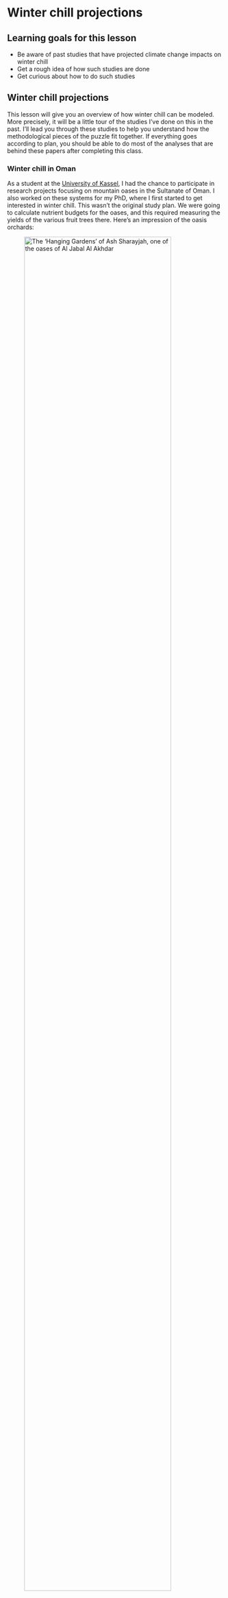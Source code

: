 # Winter chill projections

## Learning goals for this lesson {-#goals_analysis_examples}

- Be aware of past studies that have projected climate change impacts on winter chill
- Get a rough idea of how such studies are done
- Get curious about how to do such studies

## Winter chill projections

This lesson will give you an overview of how winter chill can be modeled. More precisely, it will be a little tour of the studies I've done on this in the past. I'll lead you through these studies to help you understand how the methodological pieces of the puzzle fit together. If everything goes according to plan, you should be able to do most of the analyses that are behind these papers after completing this class.

### Winter chill in Oman

As a student at the [University of Kassel](https://www.uni-kassel.de/fb11agrar/fachgebiete-einrichtungen/opats/startseite.html), I had the chance to participate in research projects focusing on mountain oases in the Sultanate of Oman. I also worked on these systems for my PhD, where I first started to get interested in winter chill. This wasn't the original study plan. We were going to calculate nutrient budgets for the oases, and this required measuring the yields of the various fruit trees there. Here's an impression of the oasis orchards:

![The 'Hanging Gardens' of Ash Sharayjah, one of the oases of Al Jabal Al Akhdar](pictures/IMG_8538.JPG){width=90%}

This is where you can find these beautiful villages:

```r
library(leaflet)
library(dplyr)
```

```r
leaflet() %>%
  addProviderTiles('Esri.WorldImagery') %>% 
  setView(lng=57.66, lat=23.07, zoom=12) %>%
 # addTiles() %>%
  addMarkers(lng=57.66, lat=23.07, popup="Oases of Al Jabal Al Akhdar")

```


Unfortunately, many of the trees in the oasis system we worked in produced no fruits in the years we were there. One of my colleagues, [Jens Gebauer](https://scholar.google.de/citations?user=2UgqSrEAAAAJ&hl=en&oi=ao) (now [Professor of Horticultural Sciences at Rhine-Waal University of Applied Sciences](https://www.hochschule-rhein-waal.de/en/faculties/life-sciences/organisation/professors/prof-dr-habil-jens-gebauer)) suggested that this could have something to do with lack of chilling. This made sense, because most of the trees in these high-altitude oases were not the typical species of the Arabian Peninsula, but temperate trees, such as pomegranates ([*Punica granatum*](https://en.wikipedia.org/wiki/Pomegranate)), walnuts ([*Juglans regia*](https://en.wikipedia.org/wiki/Walnut)) or apricots ([*Prunus armeniaca*](https://en.wikipedia.org/wiki/Apricot)), as you can see here:

![Pomegranate trees with a view of the oasis of Qasha', Al Jabal Al Akhdar, Oman](pictures/IMG_7190.JPG){width=33%} ![Walnut tree, Al Jabal Al Akhdar, Oman](pictures/IMG_7332.JPG){width=33%} ![Apricot tree, Al Jabal Al Akhdar, Oman](pictures/IMG_5690.JPG){width=33%} 

So, rather than focusing on the nutrient budgets, I started looking into this.

I quickly came across the Chilling Hours model, which I assumed would be a suitable model to quantify chill. I later realized that this model can't really be trusted, especially in such a warm location (we're at almost 2000 m of elevation here, but it's still pretty warm), but I didn't know that then (many people still don't seem to know this, even today).

We had placed temperature loggers in three oases at different levels of elevation, which allowed studying chill accumulation along an elevation gradient. Here's a map of the study area:

![Map of oasis systems in Al Jabal Al Akhdar, Oman](pictures/Fig_01_gradient_map.jpg)

The temperature loggers were installed in small sensor shelters, such as the one you see in the image below. Note that this is the one in Masayrat ar Ruwajah, the lowest oasis along the gradient. This is why in this picture, we see the heat-loving date palm ([*Phoenix dactylifera*](https://en.wikipedia.org/wiki/Date_palm)), rather than temperate trees.

![Temperature logger in Masayrat ar Ruwajah, Al Jabal Al Akhdar, Oman](pictures/IMG_5298.JPG){width=50%}

If you want to do a climate change analysis, you can't really just put up a temperature sensor and hope to collect meaningful data in a reasonable period of time. Fortunately for us, an official long-term weather station is located in the vicinity, near the top of the valley. However, this station is roughly 1000 m above the lowest oasis, and it is clear that its readings aren't representative of all locations along the elevation gradient.

Since we had records from the oases, however, we were able to define transfer functions that allowed deriving oasis temperatures from the long-term data. We set these transfer functions up (using PLS regression, which in hindsight wasn't a very good idea) to directly calculate hourly temperatures in the oases from the daily records of the official station at Saiq.

![Regression between temperature at Saiq and temperature in three oases, Al Jabal Al Akhdar, Oman](pictures/Luedeling_JPG_Figure_02_Hourly_regressions.JPG){width=90%} 

Hourly data were needed to calculate the number of Chilling Hours, so this procedure allowed us to calculate winter chill dynamics over the entire time span covered by the official weather station:

![Chill dynamics between 1983 and 2007, Al Jabal Al Akhdar, Oman (- indicates years with insufficient data coverage)](pictures/Luedeling_JPG_Figure_09_chilling_hours.JPG){width=90%} 

We submitted a manuscript on this analysis to the journal [Climatic Change](https://www.springer.com/journal/10584?gclid=EAIaIQobChMItKTqpKOF7AIVhZSyCh2taQD4EAAYASAAEgLRIfD_BwE) (where I now have the honor of serving as a [Deputy Editor](https://www.springer.com/journal/10584/editors)). The reviewers there generally liked the study, but they requested that we add future climate scenarios. This is when I first came across a weather generator. Weather generators are tools that can produce random draws of plausible weather, based on observed weather for a particular location.

So we fed such a weather generator (in this case the [LARS-WG weather generator](https://sites.google.com/view/lars-wg/) maintained by [Mikhail Semenov](https://scholar.google.com/citations?user=FDj5OJMAAAAJ&hl=en)) with the data we had for the highest-elevation oasis and told it to generate plausible weather for a number of years for us. We also requested the generator to produce comparable records for possible future scenarios, where temperatures were 1 and 2°C higher than during the historic period. We used our transfer functions on these datasets, and got the following results:

![Chill prospects for 1°C and 2°C warming scenarios in Al Jabal Al Akhdar, Oman](pictures/Luedeling_JPG_Figure_10_Future_chilling.JPG){width=90%} 

This study, which was ultimately accepted by Climatic Change [@luedeling_climate_2009] [*(Link)*](https://link.springer.com/article/10.1007/s10584-009-9581-7), was the beginning of my chill modeling career. Turns our there was still a lot to learn...

### Chill model sensitivity

After finishing my PhD in Kassel, I moved to the [University of California at Davis](https://www.ucdavis.edu/) to work as a Postdoctoral Scholar (I had already done an [MSc in International Agricultural Development](https://iad.ucdavis.edu/) there, and I wrote a grant proposal with [Prof. Minghua Zhang](http://agis.ucdavis.edu/people/minghua_zhang/index.html), whose lab I had been working in then). The new project was on projecting climate change impacts on winter chill in the Central Valley, one of the world's most productive regions for temperate fruit trees.

The first thing I noticed is that the choice of chill model matters - a lot! I had noticed that there are different models to quantify winter chill, but - like many modelers - I decided to go with the one that seemed easiest to handle. This may have been unavoidable at the time, because I had zero programming skills, but this is really not how we should choose models! We'll see a bit more evidence of what errors can result from this later.

After I arrived in California, one of the first things I did was disappear into the library for quite some time to read everything I could find on winter chill. What I found made it pretty clear that model choice was worth looking into. So I used the methodological knowledge I had gained in Oman, created a bunch of temperature scenarios for multiple locations and calculated how chill accumulation was likely to change in the future, according to multiple chill models.

I looked at what changes the various models predicted for the same locations and the same future scenarios. Here are the locations I looked at:

![Weather station locations in California](pictures/Luedeling_Figure_1.jpg){width=90%} 

Note that 'Hollister', a word many people like to display on their clothes in this age we have the privilege of living in, is actually a place in California where people grow walnuts.

Interestingly, the chill projection results varied considerably across the four models I looked at:

![Sensitivity of chill projections to model choice (CH - Chilling Hours; Utah - Utah Model; Utah+ - Positive Utah Model; Port. - Dynamic Model)](pictures/Luedeling_Figure_2.JPG){width=90%} 

In this figure, the past distribution of winter chill is shown on the left, and estimates for 2000 on the second panel. The remaining three panels show three scenarios for 2050. All data are normalized by the median of the 1950 distribution. You can see that especially by 2050, the models differ strongly in the extent of chill losses they project. Since all models are trying to describe the same thing, this is a strong indication that not all models can be right! This study appeared in Agriculture, Ecosystems and Environment [@luedeling_sensitivity_2009] [*(Link)*](https://www.sciencedirect.com/science/article/abs/pii/S0167880909001248). I got some welcome help from my brother, who was able to program a little tool to implement the Dynamic Model.

Based on the literature, as well as on another study [@luedeling2009validation] [*(Link)*](https://www.sciencedirect.com/science/article/pii/S0168192309001580) that I don't want to go into here, I concluded that the Dynamic Model was the most reliable one. So this is the model that will be used for the most part in this course.

By the time I did this study, I began to realize that I was running into a few major problems:

- The model that appeared most reliable - the Dynamic Model - was complicated, and I could only calculate Chill Portions (the unit of this model) with a decades-old Excel sheet [@ExcelDM]. This wasn't satisfying.

- Going through the various data processing steps that were needed to produce credible temperature scenarios was cumbersome and error-prone - and boring.

- I was going to have to learn programming...

### Winter chill in California

The main objective of my stay in California was to produce a winter chill projection for California's fruit and nut growing region - the Central Valley. Here's an impression of what some orchards there look like:

![Walnut orchard in California](pictures/IMG_1087.JPG){width=45%} ![Pistachio orchard in California](pictures/IMG_2969.JPG){width=45%} 

California has a fairly dense [network of weather stations](https://cimis.water.ca.gov/), and I wanted to use records from all of them. And for all of these 100+ stations, I wanted multiple climate scenarios (20 or so). This was going to take a long time! The only way to deal with this was to automate most of the process, which made me look into programming. For some reasons that now seem like a major mistake, I decided to automate many steps in JSL, the programming language of a statistics program called JMP. While this wasn't a very smart choice, it mostly worked, and I managed to automate most steps. The only step I still had to do manually was run the weather generator (20+ times for each of 100+ weather stations, so this was still pretty annoying...).

In the end, I managed to produce projections for all stations, which consisted of chill accumulation over 100 plausible winter seasons per scenario, generated with a weather generator. To condense these results into a format that could be shown in a map, I summarized the data by defining a metric called 'Safe Winter Chill'. This is the 10^th^ percentile of the chill distribution, i.e. the amount of chill that is exceeded in 90% of all years. Economically, it may be feasible to grow a tree cultivar that requires this much chill. Here's an illustration of the Safe Winter Chill metric:

![Illustration of the Safe Winter Chill concept](pictures/Figure_2_Boxplots_Davis_chilling_hours_a2.JPG){width=90%} 

I also figured out a way to spatially interpolate the station results. We'll get to this later, but here's one of the maps that resulted from this:

![Winter chill prospects for California's Central Valley](pictures/Figure_4_Chill_Portions_Central_Valley_absolute.jpg){width=90%} 

This analysis appeared in the journal PLOS ONE [@luedeling_climatic_2009] [*(Link)*](https://journals.plos.org/plosone/article?id=10.1371/journal.pone.0006166) .

### Winter chill ratios

Having figured out how to automate processing steps (in that JSL language), I could move on to greater numbers of stations. The goal was to produce a chill projection for the whole planet. I identified a good data source for setting this up in the Global Summary of the Day database (we'll get back to this later). This had useful data for several thousand weather stations (and thousands more of not-so-useful stations, which had to be identified and filtered out). Especially with my fairly poor programming skills, this was a huge endeavor. At some point, the data were being processed on 6 computers, which were running day and night for several weeks. Quite likely, this was not because the analyses were so complex, but because I set things up poorly... Anyway, eventually I managed to process data for about 5000 globally distributed weather stations, for which I calculated multiple chill metrics.

This provided an opportunity to compare chill models again. So I calculated, for each weather station in my dataset, the ratio between various chill metrics. Had these ratios been largely constant all over the planet (e.g. one Chill Portion always corresponds to 10 Chilling Hours), we would have been faily safe using any of the chill models. Unfortunately, this wasn't the case, with enormous variation in chill metric ratios around the world.

![Chill metric ratios around the world](pictures/Luedeling_Fig_4_all_ratios_map.jpg){width=90%} 

This study got published in the International Journal of Biometeorology [@luedeling_global_2011] [*(Link)*](https://link.springer.com/article/10.1007/s00484-010-0352-y).

### A global projection of future winter chill

Based on the same analysis procedures, we were also able to produce a global projection of the likely impacts of climate change on winter chill:

![Projected decline in available winter chill around the world](pictures/Figure_5_Time_Comp.jpg){width=90%} 

This study was published in PLOS ONE [@luedeling2011climate] [*(Link)*](https://journals.plos.org/plosone/article?id=10.1371/journal.pone.0020155).

Especially in the areas shown in red and orange in the lower two maps, fruit and nut production may be quite heavily impacted by declining winter chill. With such dramatic chill losses, it seems unlikely that growers will remain able to grow the tree cultivars they currently rely on. In terms of world regions, the Mediterranean region may be hit particularly hard.

![Winter chill projection for the Mediterranean region](pictures/Figure_6_regional_grids_Mediterranean.jpg){width=90%} 

This is one of the reasons why we started working with partners in this region, as well as other countries with similar climatic settings (e.g. South Africa, Chile).

### Winter chill in Germany

Germany is not highlighed as particularly vulnerable to chill losses. Analyzing historic chilling trends between 1950, we were able to confirm this impression [@luedeling_auswirkungen_2009] [*(Link)*](https://link.springer.com/article/10.1007/s10341-009-0085-4).

![Winter chill in Germany in 2010, and changes between 1950 and 2010](pictures/Chilling_Germany.png){width=90%} 

The reason for this lack of major changes is that current winter temperatures in Germany are right in the middle of what appears to be the most effective temperature range for chill accumulation. A little warmer or a little colder therefore doesn't make much of a difference.

### Winter chill in Tunisia

Prospects are quite different for orchards in Tunisia. Here we're close to the warmest margin of the production range for many fruit and nut tree species. We published an assessment of past and future trends in winter chill for an orchard in Central Tunisia in 2018, about 7 years after all the other projection studies shown above. This long break was partly because my day job at the time involved [agroforestry](https://www.worldagroforestry.org/), [decision analysis](https://www.worldagroforestry.org/sites/default/files/Publications/PDFS/JA16154.pdf) (you can learn about this in our summer term module [Decision Analysis and Forecasting in Agriculture](https://agtools.app/decision_analysis/)) and a few other things, but not winter chill. More importantly, however, it took me quite a while to overcome a major challenge of climate change analysis - where to find appropriate information on future climates.

Difficulties in finding future climate data may seem surprising, given the ubiquity of climate change research. In fact, finding data is not difficult, but data that can easily be used for the purposes of chill modeling (of the kind I like doing) still wasn't readily available. For some reason, most future climate projections were mostly disseminated as spatial grids covering various extents. Some datasets were only within my reach as raster files covering the whole planet. At even a moderate spatial resolution of 2.5 arcminutes, each of these grids had a size of about 170 MB. This may not sound like much, but consider that for each climate scenario, we need 12 grids, for the mean daily minimum temperature of each month, and another 12 for the maximum temperature (for some weather generators, we need another 12 for rainfall). Consider further that for state-of-the-art climate change scenarios, we should investigate multiple future climate 'pathways'. In my earlier studies, we used the so-called SRES emissions scenarios (named after the IPCC **S**pecial **R**eport on **E**missions **S**cenarios), usually focusing on the three most commonly used scenarios B2, A1B and A2. So now we're already at 72 grids (assuming we don't need rainfall).

Since we still have incomplete understanding on how the global climate system works, many research groups have developed so-called 'General Circulation Models' (GCMs; many people also use an alternative long form: 'Global Climate Models'), all of which differ slightly in their projections. We currently have no way of deciding which of these models, if any, is right, so the climate science community decided that we should produce *ensemble* forecasts, i.e. project changes using outputs from all the available models (that are considered credible). The dataset I typically worked with included 20 GCMs. To make matters worse, I typically wanted to project gradual changes over time by including multiple years in an analysis, e.g. the 2020s, the 2050s and the 2080s. You can probably see where this is headed. When we multiply all these numbers, we realize that we need 4320 grids. The disk space required to store these data (in uncompressed form) is more than 700 GB. This is not impossible to find, but processing this amount of data is cumbersome and time-consuming. Still, I actually managed to set up a data processing structure for this and download all the data to an external hard drive.

Soon after I had set up this structure, the IPCC came up with a new report that introduced the 'Representative Concentration Pathways' (RCPs) to replace the SRES scenarios. For a few years, it was still ok to work with the old scenarios, but eventually it got harder and harder to get such studies through the peer-review process. The scenarios simply weren't up to date any more. However, I was not excited by the prospect of downloading another massive dataset and starting all over again... What made this particularly difficult for me was that I was based in Kenya then, with fairly poor data transfer rates.

It was only until I started working with colleagues in Tunisia, specifically with [Haifa Benmoussa](https://scholar.google.de/citations?hl=de&user=DdV9jsAAAAAJ), who was doing her PhD at the University of Tunis, but collaborated intensively with me on most of her dissertation chapters. In some of these chapters, we discovered that tree crops grown in Central Tunisia, specifically almonds [@benmoussa2017chilling] [*(Link)*](https://www.sciencedirect.com/science/article/pii/S0168192317300734) and pistachios [@benmoussa_performance_2017] [*(Link)*](https://www.sciencedirect.com/science/article/abs/pii/S0098847217301119) were highly vulnerable to the impacts of climate change. In order to forecast the future prospects for pistachios and almonds in Tunisia, we needed climate scenarios.

It turned out that in the meantime, some climate scientists had produced a future climate database specifically for Africa - AFRICLIM [@platts2015africlim], which contained exactly what we needed. Since this database didn't include the whole planet, it was much easier to download and store, and processing the data was much less cumbersome. So I added functions to `chillR` to implement procedures to sample from the AFRICLIM grids and produce *ensembles* of climate scenarios. I also started putting together a framework to automatically produce the kind of plots that are shown below. Here's the plot we produced for this paper [@benmoussa2018climate] [*(Link)*](https://link.springer.com/article/10.1007/s00484-018-1628-x):

![Winter chill analysis for an orchard near Sfax in Central Tunisia. The blue bars indicate approximate chilling requirements of pistachios and two types of almonds](pictures/Tunisia_2018_Fig_1.jpg){width=90%} 

If all goes well, you'll be able to produce such a figure by the end of the semester. This figure contains a number of interesting features that you'll learn about in this module. The plots on the left indicate the historic development of chill accumulation at this location. In this, the actually observed values are indicated by red dots. In addition to these dots, the plots also contain boxplots that describe the typical chill distribution at a particular point in time. These were generated with a weather generator that is accessed by `chillR`. This weather generator is calibrated with observed weather data and provided with an estimate of how various climate metrics differed from the long-term average climate in 1975, 2000 and 2015. With this information, we can generate a large number of artificial yearly weather records that might have occurred at these points in time.

The weather generator was also used to produce future scenarios. Also here, the tool was calibrated with observed weather data, but the scenarios that were added were not derived from the historic record, but extracted from the AFRICLIM database.

Now let's look at what this figure shows, because that it quite alarming. Usually, in a climate change projection, we would now start comparing forecasts for different scenarios, which are often not entirely consistent. Here, we don't have such a problem. It seems very clear that there is not a single future scenario in this analysis, where cultivation of pistachios or high-chill almonds remains viable! This conclusion is based on the assumption that our understanding of how to quantify winter chill isn't totally wrong. It is supported by recent observations in Tunisia, where, after the particularly warm winter of 2015/16, many pistachio trees barely developed any flowers, which resulted in virtually complete crop failure:

![Pistachio tree near Sfax, Central Tunisia, in April of 2016, after a particularly warm winter. This tree clearly didn't fulfill its chilling requirement ](pictures/Tunisia_pistachios.png){width=90%} 

### Winter chill in Chile

AFRICLIM solved the future climate data problem for locations in Africa. However, this dataset fell short of what was needed in order to add climate change projection capability to `chillR`. First, it was unsatisfying that this dataset only covered Africa. Second, users who are only interested in data for a single location, which is what `chillR` is designed for, shouldn't have to download a large dataset, before they can run analyses. What was needed was a tool that could quickly access single-location data for weather stations anywhere on the planet.

One of my early sources of climate information was a tool called 'ClimateWizard', put together by my friend and collaborator [Evan Girvetz](https://scholar.google.de/citations?user=Yh2sQY4AAAAJ&hl=de), who now works for the International Centre for Tropical Agriculture (CIAT) in Nairobi. This tool initially only made gridded data available, but already for the California study cited above [@luedeling_climatic_2009] [*(Link)*](https://journals.plos.org/plosone/article?id=10.1371/journal.pone.0006166), Evan had written a script to quickly extract information for single locations, which is really all that's needed for single-site studies. Eventually, at CIAT, he made this function available to a wider audience through an application programming interface (API), to allow accessing outputs from 15 climate models for state-of-the-art RCP scenarios.

This tool allowed us, in this case led by [Eduardo Fernández](https://scholar.google.de/citations?hl=de&user=ibSma_AAAAAJ), to expand our geographic reach into South America. Focusing on nine locations throughout Chile, Eduardo analyzed past and future chill development across a wide climatic gradient [@fernandez2020prospects] [*(Link)*](https://link.springer.com/article/10.1007/s10584-019-02608-1).

![Map of fruit growing locations in Chile, for which chill accumulation was assessed](pictures/Chile_chill_map.png){width=90%} 

![Assessment of past and future winter chill for 9 locations across Chile](pictures/Chile_chill_all.png){width=90%} 

Apparently, Eduardo didn't like my plot design, so he redesigned it using the `ggplot2` package, a powerful plotting package for R. One of the things that we can see here is that with data for many sites, things get a bit too complex to easily grasp. So Eduardo thought of a creative way to extract some key information for each scenario and display it as a heat map:

![Heatmap showing Safe Winter Chill (10% quantile of chill distribution) for nine locations in Chile](pictures/Chile_chill_heatmap.png){width=90%} 

We see here clearly the north-south gradient in available chill, as well as (less clearly) the tendency for lower chill towards the right panels, especially towards the lower right corner.

### Chill projection for Patagonia

Some locations on our planet may become more hospitable for agriculture, as the climate changes. We used our analysis framework to look into the climatic suitability for fruit and nut trees near agriculture's southern frontier - in Patagonia, in southern Argentina [@delclimate] [*(Link)*](https://rmets.onlinelibrary.wiley.com/doi/pdf/10.1002/joc.6649).

![Map of parts of Patagonia in Argentina, showing locations that were analyzed in this study](pictures/Patagonia_map.png){width=90%} 

We got weather station records for all the locations shown in the map, used them to calibrate our weather generator and downloaded climate projections from the ClimateWizard database. This then allowed making past and future temperature scenarios for all stations and to compute winter chill and a few other agroclimatic metrics.

Results of the winter chill calculation were not so interesting here, with very little change projected.

![Heatmap showing Safe Winter Chill (10% quantile of chill distribution) for eleven locations in Patagonia](pictures/Patagonia_heatmap.png){width=90%} 

In fact, climate change may have a positive effect on land suitability for fruit trees, because more summer heat will be available:

![Past and projected future heat availability for four exemplary locations in Patagonia](pictures/Patagonia_heat.png){width=90%} 

A further beneficial development is a likely reduction in the number of frost hours:

![Past and projected frost risk for four exemplary locations in Patagonia](pictures/Patagonia_frost.png){width=90%} 

This may all not look very spectacular, but it seems quite likely to me that the small changes we're seeing will promote many locations from a climate that is really too cool for agriculture, especially for fruit trees, to a fairly optimal situation. For a change, some possibly good news related to climate change (though also this will likely come with negative implications for natural ecosystems and possibly other agricultural systems).

### Chill model comparison

Eduardo Fernandez recently used our climate change analysis framework to compare chill models [@fernandez2020importance] [*(Link)*](https://www.sciencedirect.com/science/article/abs/pii/S1161030120301106), greatly expanding on  my earlier chill model comparisons [@luedeling_global_2011] [*(Link)*](https://link.springer.com/article/10.1007/s00484-010-0352-y). He assembled a collection of 13 approaches to quantify chill accumulation from the literature and applied the models he found to datasets from a number of locations in Germany, Tunisia and Chile (the countries involved in our PASIT project). Here's a map of the locations:

![Locations used for comparing predictions by a total of 13 chill models across different climates](pictures/Model_comp_map.png){width=90%} 

The expectation was that the models would differ strongly in the extent of changes they predicted. This expectation was not disappointed:

![Chill change projections by a total of 13 chill models across different climate scenarios](pictures/Model_comp_results.png){width=90%} 

This figure shows the changes predicted by the 13 models (y-axes) across various sites and climate scenarios. Note that Eduardo already did a lot of data compression here, categorizing the various climate models into three categories (warm, moderate and cool), and summarizing across all models in each of the classes. What we see here should be pretty disturbing for everyone who (like me, a decade before) simply chooses the most convenient model for predicting something. This analysis reveals massive differences across the models! This can easily be seen by comparing the color distribution across the rows in each of the panels. A set of equivalent models would have produced the same shade of red or blue for each column of the plots in this figure. The result we obtained is far from that, showing huge differences in model predictions. For locations in Tunisia and Chile, this variation mainly concerns the extent of chill losses, with predictions ranging from rather mild to alarming. For locations in Germany, not even the direction of change is clear, with some models predicting increases, others decreases in available chill.

These results clearly indicate that **model choice matters**! Fortunately, many of these models seem rather arbitrary and can easily be dismissed. Yet there surely is residual uncertainty about which of these models, if any, makes the right calls. This is an active field of research that creative minds can/will make meaningful contributions to in the future.

### Chill projection for all of Tunisia

As mentioned above, we projected climate change impacts on winter chill for an orchard near Sfax in Central Tunisia [@benmoussa2018climate] [*(Link)*](https://link.springer.com/article/10.1007/s00484-018-1628-x). This is, however, not the most interesting region in the country for growing temperate fruit and nut trees. Despite its rather modest size, Tunisia is a climatically diverse country, with mountains and plains, coastal areas and interior deserts. Historic and future chill availability therefore shows considerable variation within the country.

Led by Haifa Benmoussa, we mapped chill accumulation across Tunisia, based on the framework we've already encountered [@benmoussa2020severe] [*(Link)*](https://link.springer.com/article/10.1007/s10584-020-02774-7) This analysis was based on 20 weather station locations across Tunisia and neighboring countries. By now, you probably have a pretty good idea of how we did this analysis - we just applied the analysis framework we developed to each of the 20 locations. In addition to the site-specific analysis we had produced earlier, we were now able to interpolate our results to produce chill maps that track chill availability in Tunisia over the past few decades:


![Chill availability maps for Tunisia for several past scenarios](pictures/Figure_1_Tunisia_historic.png){width=90%} 

You may wonder here how we managed to interpolate the site-specific results into a map that covers the whole country. Well, this is an area that we may still make some improvements in. The current procedure, which is probably not perfect yet, is that we take the site-specific predictions of Safe Winter Chill (remember that's the 10^th^ percentile of the chill distribution derived from the 'replicates' of annual temperature dynamics produced by the weather generator), and interpolate a surface through them (using the Kriging technique). We did the same for the elevations of the locations we modeled chill for. We then fitted a linear model to relate chill accumulation to elevation. Making use of a Digital Elevation Model (DEM), we were able to calculate the difference between the elevation model derived from the weather station elevations and the *true* elevations of each location of the country. Considering that this difference is not yet accounted for by the chill surface that was derived by interpolating chill data for the weather stations, we used the elevation~chill relationship we determined to correct chill predictions.

Was this confusing? Well, there's room for improvement here, and it's pretty clear that the procedure I just described will only work in places with a linear relationship between elevation and chill availability. This seems a fairly reasonable assumption in Tunisia, but it would not work in many cooler locations, such as Germany.

Here's the projection of future chill we produced for Tunisia: 

![Chill availability for Tunisia for various plausible scenarios of future climate](pictures/Figure_2_Tunisia_all_scenarios.png){width=90%} 

What we see here is pretty concerning. The Dynamic Model, which we used to predict chill here, is considered rather credible, and we're seeing massive decreases in Chill Portions, the units the Dynamic Model uses. This is bad news for most of Tunisia! Note that even in the places where we expect substantial winter chill to remain, farmers will likely have to adapt, because the trees they grow are aligned with the climate of the past. Adaptation strategies may involve transitioning to tree cultivars with low chilling requirements (if such cultivars are available).

### Revisiting chill accumulation in Oman

After a decade of foraging in other parts of the world, let's come back to Oman. I'd long been a bit dissatisfied with the initial work we did there. Note that the first analysis was my first study on chill accumulation. At the time, I did not know about the hazards involved in model choice. I also didn't have proper data on projected future climates then, and the process that converted daily to hourly temperatures was quite a bit less than ideal.

My PhD supervisor and mentor [Prof. Dr. Andreas Bürkert](https://scholar.google.de/citations?user=ZNvcJJ8AAAAJ&hl=de) had pushed me for quite some time to redo the analysis for Oman. With our climate change analysis framework, we could finally do it. Adding some new ideas on how to convert daily into hourly temperatures in a place like the oases of Oman we were interested in (you'll learn about these ideas later in this module), we produced updated assessments of past winter chill and forecasts of future chill for the oases of Al Jabal Al Akhdar. The results appeared once again in Climatic Change [@buerkert2020revisiting] [*(Link)*](https://link.springer.com/article/10.1007/s10584-020-02862-8).

### Future studies?

Now we've reached the present. By now you should have a pretty good overview of the state of the art in chill modeling (or the modeling of climate change impacts on any temperature-related phenomenon). By the end of this module, you should be able to do such analyses yourself. The next steps will be up to you!


## `Exercises` on past chill projections {-#exercises_past_studies}

Please document all results of the following assignments in your `learning logbook`.

1) Sketch out three data access and processing challenges that had to be overcome in order to produce chill projections with state-of-the-art methodology.

2) Outline, in your understanding, the basic steps that are necessary to make such projections.